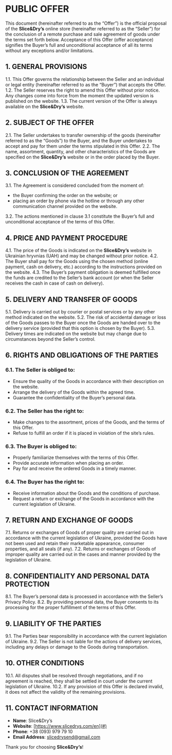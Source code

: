 # PUBLIC OFFER

This document (hereinafter referred to as the “Offer”) is the official proposal of the **Slice&Dry’s** online store (hereinafter referred to as the “Seller”) for the conclusion of a remote purchase and sale agreement of goods under the terms set forth below. Acceptance of this Offer (offer acceptance) signifies the Buyer’s full and unconditional acceptance of all its terms without any exceptions and/or limitations.

## 1. GENERAL PROVISIONS

1.1. This Offer governs the relationship between the Seller and an individual or legal entity (hereinafter referred to as the “Buyer”) that accepts the Offer.
1.2. The Seller reserves the right to amend this Offer without prior notice. Any changes come into force from the moment the updated version is published on the website.
1.3. The current version of the Offer is always available on the **Slice&Dry’s** website.

## 2. SUBJECT OF THE OFFER

2.1. The Seller undertakes to transfer ownership of the goods (hereinafter referred to as the “Goods”) to the Buyer, and the Buyer undertakes to accept and pay for them under the terms stipulated in this Offer.
2.2. The name, assortment, quantity, and other characteristics of the Goods are specified on the **Slice&Dry’s** website or in the order placed by the Buyer.

## 3. CONCLUSION OF THE AGREEMENT

3.1. The Agreement is considered concluded from the moment of:
- the Buyer confirming the order on the website; or
- placing an order by phone via the hotline or through any other communication channel provided on the website.

3.2. The actions mentioned in clause 3.1 constitute the Buyer’s full and unconditional acceptance of the terms of this Offer.

## 4. PRICE AND PAYMENT PROCEDURE

4.1. The price of the Goods is indicated on the **Slice&Dry’s** website in Ukrainian hryvnias (UAH) and may be changed without prior notice.
4.2. The Buyer shall pay for the Goods using the chosen method (online payment, cash on delivery, etc.) according to the instructions provided on the website.
4.3. The Buyer’s payment obligation is deemed fulfilled once the funds are credited to the Seller’s bank account (or when the Seller receives the cash in case of cash on delivery).

## 5. DELIVERY AND TRANSFER OF GOODS

5.1. Delivery is carried out by courier or postal services or by any other method indicated on the website.
5.2. The risk of accidental damage or loss of the Goods passes to the Buyer once the Goods are handed over to the delivery service (provided that this option is chosen by the Buyer).
5.3. Delivery times are indicated on the website but may change due to circumstances beyond the Seller’s control.

## 6. RIGHTS AND OBLIGATIONS OF THE PARTIES

### 6.1. The Seller is obliged to:
- Ensure the quality of the Goods in accordance with their description on the website.
- Arrange the delivery of the Goods within the agreed time.
- Guarantee the confidentiality of the Buyer’s personal data.

### 6.2. The Seller has the right to:
- Make changes to the assortment, prices of the Goods, and the terms of this Offer.
- Refuse to fulfill an order if it is placed in violation of the site’s rules.

### 6.3. The Buyer is obliged to:
- Properly familiarize themselves with the terms of this Offer.
- Provide accurate information when placing an order.
- Pay for and receive the ordered Goods in a timely manner.

### 6.4. The Buyer has the right to:
- Receive information about the Goods and the conditions of purchase.
- Request a return or exchange of the Goods in accordance with the current legislation of Ukraine.

## 7. RETURN AND EXCHANGE OF GOODS

7.1. Returns or exchanges of Goods of proper quality are carried out in accordance with the current legislation of Ukraine, provided the Goods have not been used and retain their marketable appearance, consumer properties, and all seals (if any).
7.2. Returns or exchanges of Goods of improper quality are carried out in the cases and manner provided by the legislation of Ukraine.

## 8. CONFIDENTIALITY AND PERSONAL DATA PROTECTION

8.1. The Buyer’s personal data is processed in accordance with the Seller’s Privacy Policy.
8.2. By providing personal data, the Buyer consents to its processing for the proper fulfillment of the terms of this Offer.

## 9. LIABILITY OF THE PARTIES

9.1. The Parties bear responsibility in accordance with the current legislation of Ukraine.
9.2. The Seller is not liable for the actions of delivery services, including any delays or damage to the Goods during transportation.

## 10. OTHER CONDITIONS

10.1. All disputes shall be resolved through negotiations, and if no agreement is reached, they shall be settled in court under the current legislation of Ukraine.
10.2. If any provision of this Offer is declared invalid, it does not affect the validity of the remaining provisions.

## 11. CONTACT INFORMATION

- **Name**: Slice&Dry’s
- **Website**: [https://www.slicedrys.com/en](#)
- **Phone**: +38 (093) 979 79 10
- **Email Address**: slicedrysend@gmail.com

Thank you for choosing **Slice&Dry’s**!

